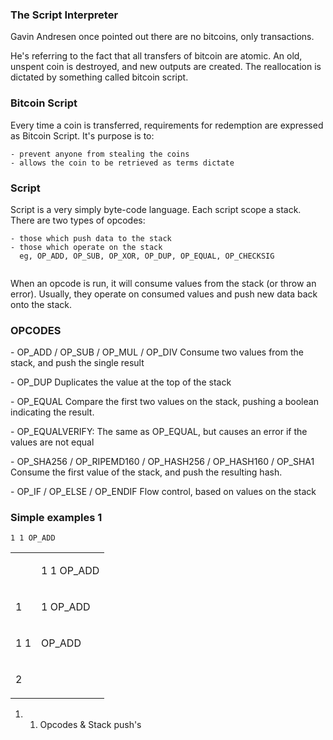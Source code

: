 ===The Script Interpreter===

Gavin Andresen once pointed out there are no bitcoins, only transactions.

He's referring to the fact that all transfers of bitcoin are atomic.
An old, unspent coin is destroyed, and new outputs are created.
The reallocation is dictated by something called bitcoin script.


===Bitcoin Script===

Every time a coin is transferred, requirements for redemption are 
expressed as Bitcoin Script. It's purpose is to:
 - prevent anyone from stealing the coins
 - allows the coin to be retrieved as terms dictate


===Script===

Script is a very simply byte-code language. Each script scope a stack. There are two types of opcodes:
 - those which push data to the stack
 - those which operate on the stack
   eg, OP_ADD, OP_SUB, OP_XOR, OP_DUP, OP_EQUAL, OP_CHECKSIG 
    
When an opcode is run, it will consume values from the stack (or throw an error).
Usually, they operate on consumed values and push new data back onto the stack.

===OPCODES===

- OP_ADD / OP_SUB / OP_MUL / OP_DIV
Consume two values from the stack, and push the single result
  
- OP_DUP
Duplicates the value at the top of the stack
   
- OP_EQUAL
Compare the first two values on the stack, pushing a boolean indicating the result.
 
- OP_EQUALVERIFY: 
The same as OP_EQUAL, but causes an error if the values are not equal
 
- OP_SHA256 / OP_RIPEMD160 / OP_HASH256 / OP_HASH160 / OP_SHA1
Consume the first value of the stack, and push the resulting hash.
 
- OP_IF / OP_ELSE / OP_ENDIF
Flow control, based on values on the stack
  
===Simple examples 1===
 1 1 OP_ADD  


{|
|  || 1 1 OP_ADD
|-
| 1 || 1 OP_ADD
|-
| 1 1 || OP_ADD
|-
| 2 || 
|}

### Opcodes & Stack push's

